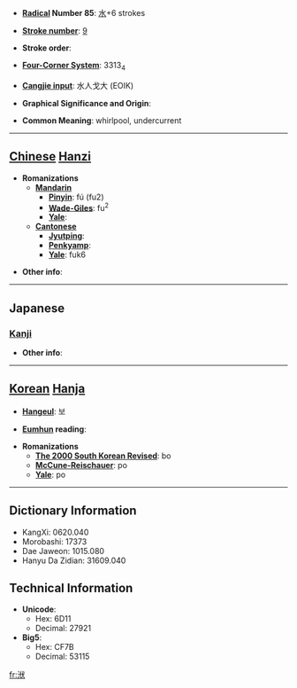 * '''[[Wiktionary:Chinese radical index| Radical]] Number 85''': [[Wiktionary:Chinese radical index 水|水]]+6 strokes

* '''[[Wiktionary:Chinese total strokes index|Stroke number]]''': [[Wiktionary:Chinese total strokes index 9|9]]

* '''Stroke order''': 

* '''[[Wiktionary:Chinese four corner index|Four-Corner System]]''': 3313<sub>4</sub>

* '''[[Wiktionary:Chinese Cangjie index|Cangjie input]]''': 水人戈大 (EOIK)

* '''Graphical Significance and Origin''': 

* '''Common Meaning''': whirlpool, undercurrent

----

== [[Chinese]] [[Hanzi]] ==

* '''Romanizations'''
** '''[[Mandarin]]'''
*** '''[[Pinyin]]''': fú (fu2)
*** '''[[Wade-Giles]]''': fu<sup>2</sup>
*** '''[[Yale]]''': 
** '''[[Cantonese]]'''
*** '''[[Jyutping]]''':
*** '''[[Penkyamp]]''': 
*** '''[[Yale]]''': fuk6

* '''Other info''': 

----

==Japanese==
===[[Kanji]]===
{{kanji|on readings=[[ふく]] (fuku), [[ぶく]] (buku)|kun readings=}}

* '''Other info''':  

----

== [[Korean]] [[Hanja]] ==

* '''[[Hangeul]]''': 보

* '''[[Eumhun]] reading''': 

* '''Romanizations'''
** '''[[The 2000 South Korean Revised Romanization|The 2000 South Korean Revised]]''': bo
** '''[[McCune-Reischauer]]''': po
** '''[[Yale]]''': po

----

== Dictionary Information ==

* KangXi: 0620.040
* Morobashi: 17373
* Dae Jaweon: 1015.080
* Hanyu Da Zidian: 31609.040

== Technical Information ==

* '''Unicode''':
** Hex: 6D11
** Decimal: 27921
* '''Big5''':
** Hex: CF7B
** Decimal: 53115

[[fr:洑]]